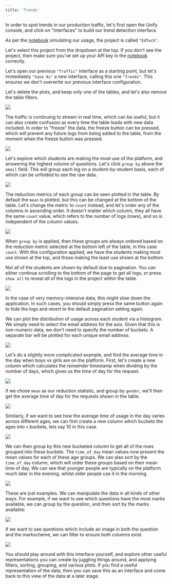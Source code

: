 ```yaml
---
title: 'Trends'
---
```


In order to spot trends in our production traffic, let's first open the Unify console,
and click on "Interfaces" to build our trend detection interface.

As per the
[notebook]()
simulating our usage, the project is called `"EdTech"`.

Let's select this project from the dropdown at the top. If you don't see the project,
then make sure you've set up your API key in the
[notebook]()
correctly.

Let's open our previous `"Traffic"` interface as a starting point, but let's
immediately `"Save As"` a new interface, calling this one `"Trends"`. This ensures
we don't overwrite our previous interface configuration.

Let's delete the plots, and keep only one of the tables, and let's also remove the
table filters.

![](demo.gif)

The traffic is continuing to stream in real time, which can be useful, but it can
also create confusion as every time the table loads with new data included. In order
to "freeze" the data, the freeze button can be pressed, which will prevent any
future logs from being added to the table, from the moment when the freeze button
was pressed.

![](demo.gif)

Let's explore which students are making the most use of the platform, and answering
the highest volume of questions. Let's click `group by` above the `email` field.
This will group each log on a student-by-student basis, each of which can be
unfolded to see the raw data.

![](demo.gif)

The reduction metrics of each group can be seen plotted in the table. By default the
`mean` is plotted, but this can be changed at the bottom of the table. Let's change
the metric to `count` instead, and let's order any of the columns in ascending order.
It doesn't matter which column, they all have the same `count` value, which refers to
the number of logs (rows), and so is independent of the column values.

![](demo.gif)

When `group by` is applied, then these groups are always ordered based on the
reduction metric selected at the bottom left of the table, in this case `count`.
With this configuration applied, we have the students making most use shown at the
top, and those making the least use shown at the bottom.

Not all of the students are shown by default due to pagination. You can either
continue scrolling to the bottom of the page to get all logs, or press `show all` to
reveal *all* of the logs in the project within the table.

![](demo.gif)

In the case of very memory-intensive data, this *might* slow down the application.
In such cases, you should simply press the same button again to hide the logs and
revert to the default pagination setting again.

We can plot the distribution of usage across each student via a histogram. We simply
need to select the email address for the axis. Given that this is non-numeric data,
we don't need to specify the number of buckets. A separate bar will be plotted for
each unique email address.

![](demo.gif)

Let's do a slightly more complicated example, and find the average time in
the day when boys vs girls are on the platform. First, let's create a new column which
calculates the *remainder* timestamp when dividing by the number of days, which gives
us the time of day for the request.

![](demo.gif)

If we chose `mean` as our reduction statistic, and group by `gender`, we'll then get
the average time of day for the requests shown in the table.

![](demo.gif)

Similarly, if we want to see how the average time of usage in the day varies across
different ages, we can first create a new column which buckets the ages into `n`
buckets, lets say 10 in this case.

![](demo.gif)

We can then group by this new bucketed column to get all of the rows grouped into
these buckets. The `time_of_day` mean values now present the mean values for each of
these age groups. We can also sort by the `time_of_day` column, which will order these
groups based on their mean time of day. We can see that younger people are typically
on the platform much later in the evening, whilst older people use it in the morning.

![](demo.gif)

These are just examples. We can manipulate the data in all kinds of other ways. For
example, if we want to see which questions have the most marks available, we can
group by the question, and then sort by the marks available:

![](demo.gif)

If we want to see questions which include an image in both the question and the
markscheme, we can filter to ensure both columns exist.

![](demo.gif)

You should play around with this interface yourself, and explore other useful
representations you can create by juggling things around, and applying
filters, sorting, grouping, and various plots. If you find a useful representation
of the data, then you can save this as an interface and come back to this view of
the data at a later stage.
